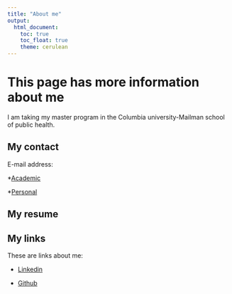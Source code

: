 ```yaml
---
title: "About me"
output: 
  html_document:
    toc: true
    toc_float: true
    theme: cerulean
---
```


# This page has more information about me

I am taking my master program in the Columbia university-Mailman school of public health.


## My contact

E-mail address:

*[Academic](sc4935@cumc.columbia.edu)

*[Personal](jcsw1216@gmail.com)


## My resume



## My links

These are links about me:

* [Linkedin](https://www.linkedin.com/in/shiwei-chen-gic942)

* [Github](https://github.com/gic94)



